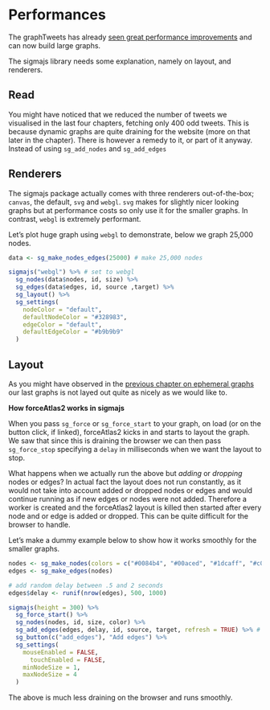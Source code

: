 # Performances {#performances}

The graphTweets has already [seen great performance improvements](http://graphtweets.john-coene.com/news/index.html) and can now build large graphs.

The sigmajs library needs some explanation, namely on layout, and renderers.

## Read

You might have noticed that we reduced the number of tweets we visualised in the last four chapters, fetching only 400 odd tweets. This is because dynamic graphs are quite draining for the website (more on that later in the chapter). There is however a remedy to it, or part of it anyway. Instead of using `sg_add_nodes` and `sg_add_edges` 

## Renderers

The sigmajs package actually comes with three renderers out-of-the-box; `canvas`, the default, `svg` and `webgl`. `svg` makes for slightly nicer looking graphs but at performance costs so only use it for the smaller graphs. In contrast, `webgl` is extremely performant.

Let's plot huge graph using `webgl` to demonstrate, below we graph 25,000 nodes.

```r
data <- sg_make_nodes_edges(25000) # make 25,000 nodes

sigmajs("webgl") %>% # set to webgl
  sg_nodes(data$nodes, id, size) %>% 
  sg_edges(data$edges, id, source ,target) %>% 
  sg_layout() %>% 
  sg_settings(
    nodeColor = "default",
    defaultNodeColor = "#328983",
    edgeColor = "default",
    defaultEdgeColor = "#b9b9b9"
  )
```

## Layout

As you might have observed in the [previous chapter on ephemeral graphs](#ephemeral) our last graphs is not layed out quite as nicely as we would like to.

**How forceAtlas2 works in sigmajs**

When you pass `sg_force` or `sg_force_start` to your graph, on load (or on the button click, if linked), forceAtlas2 kicks in and starts to layout the graph. We saw that since this is draining the browser we can then pass `sg_force_stop` specifying a `delay` in milliseconds when we want the layout to stop.

What happens when we actually run the above but _adding_ or _dropping_ nodes or edges? In actual fact the layout does not run constantly, as it would not take into account added or dropped nodes or edges and would continue running as if new edges or nodes were not added. Therefore a worker is created and the forceAtlas2 layout is killed then started after every node and or edge is added or dropped. This can be quite difficult for the browser to handle.

Let's make a dummy example below to show how it works smoothly for the smaller graphs.

```r
nodes <- sg_make_nodes(colors = c("#0084b4", "#00aced", "#1dcaff", "#c0deed"))
edges <- sg_make_edges(nodes)

# add random delay between .5 and 2 seconds
edges$delay <- runif(nrow(edges), 500, 1000) 

sigmajs(height = 300) %>%
  sg_force_start() %>%
  sg_nodes(nodes, id, size, color) %>%
  sg_add_edges(edges, delay, id, source, target, refresh = TRUE) %>% # read delay documentation
  sg_button(c("add_edges"), "Add edges") %>% 
  sg_settings(
    mouseEnabled = FALSE,
	  touchEnabled = FALSE,
    minNodeSize = 1,
    maxNodeSize = 4
  )
```

The above is much less draining on the browser and runs smoothly.